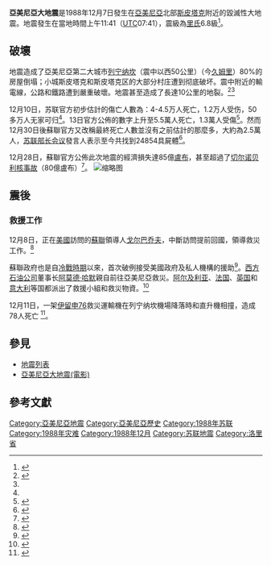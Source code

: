 {{noteTA
|G1=地震
}}
{{地震
| 标题 = 亞美尼亞大地震
| 地图 = <!-- 例如：美国国家地震局的烈度示意图 -->
| 地图描述 = 
| 地图简介 = 
| 地图2 = {{Location map+ | Armenia
|places =
{{Location map~|Armenia|lat=40.84|long=44.27|label=Spitak|label_size=100|mark=Green pog.svg}}
{{Location map~|Armenia|lat=40.79|long=43.85|label=Gyumri|label_size=100|position=left|mark=Green pog.svg}}
{{Location map~|Armenia|lat=40.18|long=44.52|label=Yerevan|label_size=100|mark=Green pog.svg}}
{{Location map~|Armenia|lat=40.987|long=44.185|mark=Bullseye1.png|marksize=40}}
| relief = yes
| width= 250
| float = right
| caption = }}
| 日期 = {{start-date|1988-12-07}}
| 发生时间 = 07:41 [[协调世界时|UTC]]
| 持续时间 = < 20秒 <ref>{{harvnb|Wood|Berrill|Gillon|North|1993|p=256}}</ref>
| 规模 = 6.8 [[面波震级|M<sub>s</sub>]]
| 深度 = {{convert|5|km|mi}}
| 震央 = {{coord|40.987|N|44.185|E}} <ref name=NGDC /> <br /> {{USSR}}[[亞美尼亞苏维埃社会主义共和国|亞美尼亞]]（今{{ARM}}[[洛里省|洛里省]]）<ref>{{cite news|last=Harutyunyan|first=Arpi|title=Still Recovering: A visit to the 1988 "center of the epicenter"|url=http://www.armenianow.com/features/7913/still_recovering_a_visit_to_the_19|accessdate=7 March 2014|newspaper=[[ArmeniaNow|ArmeniaNow]]|date=7 December 2007|archive-date=2020-07-10|archive-url=https://web.archive.org/web/20200710194227/https://www.armenianow.com/features/7913/still_recovering_a_visit_to_the_19|dead-url=yes}}</ref>
| 种类 = [[逆斷層|逆斷層]]
| 影响地区 = {{USSR}}
| 损失 = <!-- cost/extent of property damage -->
| 烈度 = [[麥加利地震烈度|MMI]]–X (''Extreme'') <ref name=NGDC/> <br> [[Medvedev–Sponheuer–Karnik_scale|MSK]]–X (''Devastating'')<ref name=Cisternas_p675>{{harvnb|Cisternas|Philip|Bousquet|Cara|1989|p=675}}</ref>
| pga = .6–.7''[[Peak_ground_acceleration|g]]'' at Spitak (est) <ref>{{harvnb|Wood|Berrill|Gillon|North|1993|p=259}}</ref>
| 前震 = 3.0 [[里氏震級|M<sub>L</sub>]] 12月6日 15:27
| 馀震 = 5.8 [[里氏震級|M<sub>L</sub>]] 12月7日 07:45
| 伤亡 = {{nowrap|25,000—50,000死}} {{nowrap|31,000—130,000傷}}
}}

'''亞美尼亞大地震'''是1988年12月7日發生在[[亞美尼亞|亞美尼亞]]北部[[斯皮塔克|斯皮塔克]]附近的毀滅性大地震。地震發生在當地時間上午11:41（[[UTC|UTC]]07:41），震級為[[里氏|里氏]]6.8級<ref name="NGDC">{{Cite web|url=http://www.ngdc.noaa.gov/nndc/struts/results?eq_0=5184&t=101650&s=13&d=22,26,13,12&nd=display|title=Significant Earthquakes|publisher=美國國家地球物理數據中心|accessdate=2011年7月7日|language=en|archive-date=2020年7月10日|archive-url=https://web.archive.org/web/20200710194232/https://www.ngdc.noaa.gov/nndc/struts/results?eq_0=5184&t=101650&s=13&d=22%2C26%2C13%2C12&nd=display|dead-url=no}}</ref>。

==破壞==
地震造成了亞美尼亞第二大城市[[列宁纳坎|列宁纳坎]]（震中以西50公里）（今[[久姆里|久姆里]]）80%的房屋倒塌；小城斯皮塔克和斯皮塔克区的大部分村庄遭到彻底破坏。震中附近的輸電線，公路和鐵路遭到嚴重破壞。地震甚至造成了長達10公里的地裂。<ref name="人民日報19881211">{{Cite news|title=苏联宣布十日为全国哀悼日|work=[[人民日報|人民日報]]|date=1988-12-11|page=6|language=zh-cn}}</ref><ref name="NGDC"/>

12月10日，苏联官方初步估計的傷亡人數為：4-4.5万人死亡，1.2万人受伤，50多万人无家可归<ref name="人民日報19881211"/>。13日官方公佈的數字上升至5.5萬人死亡，1.3萬人受傷<ref name="人民日報19881214">{{Cite news|title=苏地震死亡人数约五万五千|author=新华社|work=[[人民日報|人民日報]]|date=1988-12-01|page=6|language=zh-cn}}</ref>。然而12月30日後蘇聯官方又改稱最終死亡人數並沒有之前估計的那麼多，大約為2.5萬人，[[苏联部长会议|苏联部长会议]]發言人表示至今共找到24854具屍體<ref name="NYT19881230">{{Cite news|title=Soviets Halve Estimate Of Earthquake Deaths|url=http://www.nytimes.com/1988/12/30/world/soviets-halve-estimate-of-earthquake-deaths.html?scp=87&sq=Armenia+Earthquake&st=nyt|date=1988-12-30|work=[[紐約時報|紐約時報]]|language=en|accessdate=2011-07-08|archive-date=2020-07-10|archive-url=https://web.archive.org/web/20200710194238/https://www.nytimes.com/1988/12/30/world/soviets-halve-estimate-of-earthquake-deaths.html?scp=87&sq=Armenia+Earthquake&st=nyt|dead-url=no}}</ref>。

12月28日，蘇聯官方公佈此次地震的經濟損失達85億[[蘇聯盧布|盧布]]，甚至超過了[[切尔诺贝利核事故|切尔诺贝利核事故]]（80億盧布）<ref name="人民日報19881230">{{Cite news|title=亚美尼亚地震损失８５亿卢布|author=新华社|work=[[人民日報|人民日報]]|date=1988-12-30|page=6|language=zh-cn}}</ref>。
[[File:1988_Spitak_earthquake_-_Partial_Collapse_of_Masonry_Building,_Spitak,_Armenia.tif|缩略图]]

==震後==
===救援工作===
12月8日，正在[[美國|美國]]訪問的[[蘇聯|蘇聯]]領導人[[戈尔巴乔夫|戈尔巴乔夫]]，中斷訪問提前回國，領導救災工作。<ref name="人民日報19881208">{{Cite news|title=苏高加索地区发生强地震 戈尔巴乔夫中断访美回国|authors=张启昕, 仓立德|work=[[人民日報|人民日報]]|date=1988-12-09|page=6|language=zh-cn}}</ref>

蘇聯政府也是自[[冷戰時期|冷戰時期]]以來，首次破例接受美國政府及私人機構的援助<ref>{{Cite news|title=苏接受美提供震灾援助|author=新華社|work=[[人民日報|人民日報]]|date=1988-12-11|page=6|language=zh-cn}}</ref>。[[西方石油公司|西方石油公司]]董事长[[阿莫德·哈默|阿莫德·哈默]]親自前往亞美尼亞救災。[[阿尔及利亚|阿尔及利亚]]、[[法国|法国]]、[[英国|英国]]和[[意大利|意大利]]等国都派出了救援小組和救災物資。<ref name="人民日報19881212">{{Cite news|title=国际社会关注苏联大地震|author=新華社|work=[[人民日報|人民日報]]|date=1988-12-12|page=6|language=zh-cn}}</ref>

12月11日，一架[[伊留申76|伊留申76]]救災運輸機在列宁纳坎機場降落時和直升機相撞，造成78人死亡
<ref name="NYT19881212">{{Cite news|title=Soviet Relief Plane Crashes, Killing 78|url=http://www.nytimes.com/1988/12/12/world/soviet-relief-plane-crashes-killing-78.html?scp=33&sq=Armenia+Earthquake&st=nyt|date=1988-12-12|author=Philip Taubman|work=[[紐約時報|紐約時報]]|language=en|accessdate=2011-07-08|archive-date=2020-07-10|archive-url=https://web.archive.org/web/20200710194250/https://www.nytimes.com/1988/12/12/world/soviet-relief-plane-crashes-killing-78.html?scp=33&sq=Armenia+Earthquake&st=nyt|dead-url=no}}</ref>。


==參見==
* [[地震列表|地震列表]]
*[[亞美尼亞大地震_(電影)|亞美尼亞大地震(電影)]]
==參考文獻==
<references/>
{{1988年地震}}

[[Category:亞美尼亞地震|Category:亞美尼亞地震]]
[[Category:亞美尼亞歷史|Category:亞美尼亞歷史]]
[[Category:1988年苏联|Category:1988年苏联]]
[[Category:1988年灾难|Category:1988年灾难]]
[[Category:1988年12月|Category:1988年12月]]
[[Category:苏联地震|Category:苏联地震]]
[[Category:洛里省|Category:洛里省]]